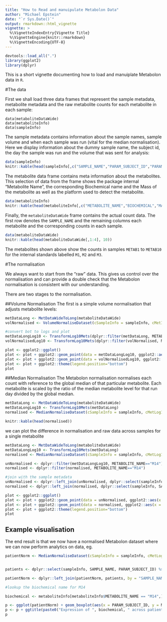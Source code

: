 ```yaml
---
title: "How to Read and manuipulate Metabolon Data"
author: "Michael Epstein"
date: "`r Sys.Date()`"
output: rmarkdown::html_vignette
vignette: >
  %\VignetteIndexEntry{Vignette Title}
  %\VignetteEngine{knitr::rmarkdown}
  %\VignetteEncoding{UTF-8}
---
```



``` r
devtools::load_all(".")
library(ggplot2)
library(dplyr)
```

This is a short vignette documenting how to load and manuiplate Metabolon data in `R`.

#The data

First we shall load three data frames that represent the sample metadata, metabolite metadata and the raw metabolite counts for each metabolite in each sample:



```
data(metaboliteDataWide)
data(metaboliteInfo)
data(sampleInfo)

```

The sample metadata contains information about the sample names, sample volume and when each sample was run (vital for the median normalisation). Here we display information about the dummy sample name, the subject id, the day the sample was run and the volume that was sent for analysis:

```r
data(sampleInfo)
knitr::kable(head(sampleInfo[,c("SAMPLE_NAME","PARAM_SUBJECT_ID","PARAM_RUN_DAY","PARAM_VOLUME_EXTRACTED_UL")], 10))
```

The metabolite data frame contains meta information about the metabolites. This selection of data from the frame shows the package internal "Metabolite Name", the corresponding Biochemical name and the Mass of the metabolite as well as the platform used to detect the metabolite.

```r
data(metaboliteInfo)
knitr::kable(head(metaboliteInfo[,c("METABOLITE_NAME","BIOCHEMICAL","MASS","PLATFORM")], 10))
```

Finally, the `metaboliteDataWide` frame contains the actual count data. The first row denotes the `SAMPLE_NAME` and the remaining columns each metabolite and the corresponding counts in each sample.

```r
data(metaboliteDataWide)
knitr::kable(head(metaboliteDataWide[,1:4], 10))
```

The metabolites shown above show the counts in samples `METAB1` to `METAB10` for the internal standards labelled `M1`, `M2` and `M3`.

#The normalisation

We always want to start from the "raw" data. This gives us control over the normalisation and can provide a double check that the Metabolon normalisation is consistent with our understanding.

There are two stages to the normalisation.

##Volume Normalisation
The first is a simple volume normalisation that adjusts metabolite levels:

```r
metDataLong <- MetDataWideToLong(metaboliteDataWide)
volNormalised <- VolumeNormaliseDataset(cSampleInfo = sampleInfo, cMetInfo = metaboliteInfo , cMetDataLong = metDataLong, normalVolume = 95)

#convert bot to logs and plot
metDataLongLog10 <- TransformLog10Mets(dplyr::filter(metDataLong, METABOLITE_NAME=="M14"))
volNormalisedLog10 <- TransformLog10Mets(dplyr::filter(volNormalised, METABOLITE_NAME=="M14"))

plot <- ggplot2::ggplot()
plot <- plot + ggplot2::geom_point(data = metDataLongLog10, ggplot2::aes(x = SAMPLE_NAME, y = METABOLITE_COUNT), colour = "red")
plot <- plot + ggplot2::geom_point(data = volNormalisedLog10, ggplot2::aes(x = SAMPLE_NAME, y = METABOLITE_COUNT), colour = "blue")
plot <- plot + ggplot2::theme(legend.position="bottom")
plot

```


##Median Normalisation
The Metabolon normalisation normalises each count with reference to the global median of that particular metabolite. Each metabolite is scaled by the ratio of the median metabolite level for that run day divided by the global median.

```r

metDataLong <- MetDataWideToLong(metaboliteDataWide)
metDataLongLog10 <- TransformLog10Mets(metDataLong)
normalised <- MedianNormaliseDataset(cSampleInfo = sampleInfo, cMetLog10DataLong = metDataLongLog10, normaliseField = "PARAM_RUN_DAY", normaliseGroups = c(1,2))

knitr::kable(head(normalised))

```

we can plot the difference in normalisation and raw data across samples for a single metabolite

```r

metDataLong <- MetDataWideToLong(metaboliteDataWide)
metDataLongLog10 <- TransformLog10Mets(metDataLong)
normalised <- MedianNormaliseDataset(cSampleInfo = sampleInfo, cMetLog10DataLong = metDataLongLog10, normaliseField = "PARAM_RUN_DAY", normaliseGroups = c(1,2))

unNormalised <- dplyr::filter(metDataLongLog10, METABOLITE_NAME=="M14")
normalised <- dplyr::filter(normalised, METABOLITE_NAME=="M14")

#join with the sample metadata
unNormalised <- dplyr::left_join(unNormalised, dplyr::select(sampleInfo, SAMPLE_NAME, PARAM_RUN_DAY), by="SAMPLE_NAME")
normalised <- dplyr::left_join(normalised, dplyr::select(sampleInfo, SAMPLE_NAME, PARAM_RUN_DAY), by="SAMPLE_NAME")

plot <- ggplot2::ggplot()
plot <- plot + ggplot2::geom_point(data = unNormalised, ggplot2::aes(x = SAMPLE_NAME, y = METABOLITE_COUNT), colour = "red")
plot <- plot + ggplot2::geom_point(data = normalised, ggplot2::aes(x = SAMPLE_NAME, y = METABOLITE_COUNT), colour = "blue")
plot <- plot + ggplot2::theme(legend.position="bottom")
plot
```

## Example visualisation

The end result is that we now have a normalised Metabolon dataset where we can now perform analytics on data, eg.

```r
patientNorm <- MedianNormaliseDataset(cSampleInfo = sampleInfo, cMetLog10DataLong = volNormalisedLog10, normaliseField = "PARAM_RUN_DAY", normaliseGroups = c(1,2))


patients <- dplyr::select(sampleInfo, SAMPLE_NAME, PARAM_SUBJECT_ID) %>% dplyr::filter(!(PARAM_SUBJECT_ID == ""))

patientNorm <- dplyr::left_join(patientNorm, patients, by = "SAMPLE_NAME")

#lookup the biochemical name for M14

biochemical <- metaboliteInfo[metaboliteInfo$METABOLITE_NAME == "M14",]$BIOCHEMICAL

p <- ggplot(patientNorm) + geom_boxplot(aes(x = PARAM_SUBJECT_ID, y = METABOLITE_COUNT))
p <- p + ggtitle(paste0("Expression of ", biochemical, " across patients"))
p
```

